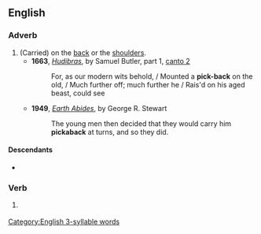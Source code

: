 ==English==

===Adverb===
{{en-adv|-}}

# (Carried) on the [[back]] or the [[shoulder]]s.
#* '''1663''', ''[[w:Hudibras|Hudibras]]'', by Samuel Butler, part 1, [[s:Hudibras/Part 1/Canto 2|canto 2]]
#*: For, as our modern wits behold, / Mounted a '''pick-back''' on the old, / Much further off; much further he / Rais'd on his aged beast, could see
#* '''1949''', ''[[w:Earth Abides|Earth Abides]]'', by George R. Stewart
#*: The young men then decided that they would carry him '''pickaback''' at turns, and so they did.

====Descendants====
* {{l|en|piggyback}}

===Verb===
{{en-verb}}

# {{lb|en|transitive}} {{dated form of|en|piggyback||carry someone on the back or shoulders}}

[[Category:English 3-syllable words]]